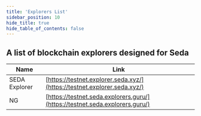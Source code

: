 ```yaml
---
title: 'Explorers List'
sidebar_position: 10
hide_title: true
hide_table_of_contents: false
---
```



<PageTitle iconUrl="img/seda-icon.svg" title="Seda Explorers List" />

## A list of blockchain explorers designed for Seda

| Name             | Link |
| ---------------- | ---- |
| SEDA Explorer | [https://testnet.explorer.seda.xyz/](https://testnet.explorer.seda.xyz/) |
| NG | [https://testnet.seda.explorers.guru/](https://testnet.seda.explorers.guru/) |
